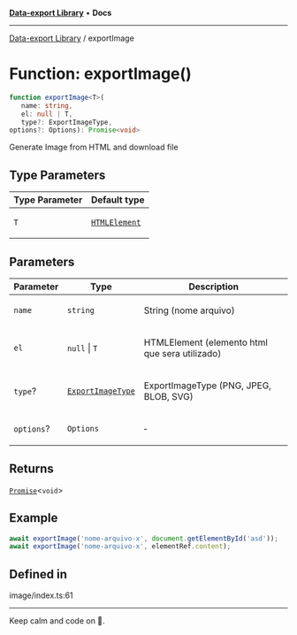 
<Meta title="Libs/Data-export/functions/exportImage" />



[**Data-export Library**](/?path=/docs/libs-data-export-overview--page) • **Docs**

***

[Data-export Library](/?path=/docs/libs-data-export-overview--page) / exportImage

# Function: exportImage()

```ts
function exportImage<T>(
   name: string, 
   el: null | T, 
   type?: ExportImageType, 
options?: Options): Promise<void>
```

Generate Image from HTML and download file

## Type Parameters

<table>
<thead>
<tr>
<th>Type Parameter</th>
<th>Default type</th>
</tr>
</thead>
<tbody>
<tr>
<td>

`T`

</td>
<td>

[`HTMLElement`](https://developer.mozilla.org/docs/Web/API/HTMLElement)

</td>
</tr>
</tbody>
</table>

## Parameters

<table>
<thead>
<tr>
<th>Parameter</th>
<th>Type</th>
<th>Description</th>
</tr>
</thead>
<tbody>
<tr>
<td>

`name`

</td>
<td>

`string`

</td>
<td>

String (nome arquivo)

</td>
</tr>
<tr>
<td>

`el`

</td>
<td>

`null` \| `T`

</td>
<td>

HTMLElement (elemento html que sera utilizado)

</td>
</tr>
<tr>
<td>

`type`?

</td>
<td>

[`ExportImageType`](/?path=/docs/libs-data-export-enumerations-exportimagetype)

</td>
<td>

ExportImageType (PNG, JPEG, BLOB, SVG)

</td>
</tr>
<tr>
<td>

`options`?

</td>
<td>

`Options`

</td>
<td>

&hyphen;

</td>
</tr>
</tbody>
</table>

## Returns

[`Promise`](https://developer.mozilla.org/docs/Web/JavaScript/Reference/Global_Objects/Promise)\<`void`\>

## Example

```ts
await exportImage('nome-arquivo-x', document.getElementById('asd'));
await exportImage('nome-arquivo-x', elementRef.content);
```

## Defined in

image/index.ts:61


***

Keep calm and code on 🤘.